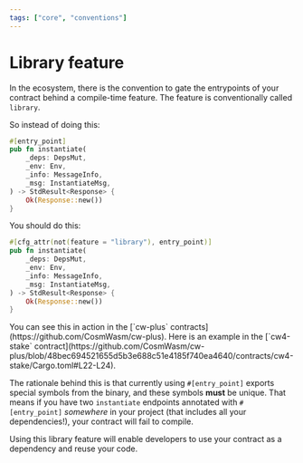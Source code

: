 ```yaml
---
tags: ["core", "conventions"]
---
```



# Library feature

In the ecosystem, there is the convention to gate the entrypoints of your
contract behind a compile-time feature. The feature is conventionally called
`library`.

So instead of doing this:

```rust filename="contract.rs" template="core"
#[entry_point]
pub fn instantiate(
    _deps: DepsMut,
    _env: Env,
    _info: MessageInfo,
    _msg: InstantiateMsg,
) -> StdResult<Response> {
    Ok(Response::new())
}
```

You should do this:

```rust filename="contract.rs" template="core"
#[cfg_attr(not(feature = "library"), entry_point)]
pub fn instantiate(
    _deps: DepsMut,
    _env: Env,
    _info: MessageInfo,
    _msg: InstantiateMsg,
) -> StdResult<Response> {
    Ok(Response::new())
}
```

<Callout>
  You can see this in action in the [`cw-plus`
  contracts](https://github.com/CosmWasm/cw-plus). Here is an example in the
  [`cw4-stake`
  contract](https://github.com/CosmWasm/cw-plus/blob/48bec694521655d5b3e688c51e4185f740ea4640/contracts/cw4-stake/Cargo.toml#L22-L24).
</Callout>

The rationale behind this is that currently using `#[entry_point]` exports
special symbols from the binary, and these symbols **must** be unique. That
means if you have two `instantiate` endpoints annotated with `#[entry_point]`
_somewhere_ in your project (that includes all your dependencies!), your
contract will fail to compile.

Using this library feature will enable developers to use your contract as a
dependency and reuse your code.
